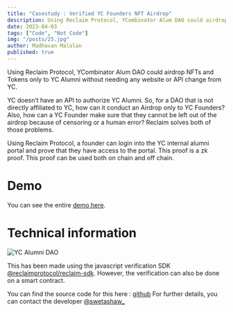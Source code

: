 ---
title: "Casestudy : Verified YC Founders NFT Airdrop"
description: Using Reclaim Protocol, YCombinator Alum DAO could airdrop NFTs and Tokens only to YC Alumni without needing any website or API change from YC.
date: 2023-04-03
tags: ["Code", "Not Code"]
img: "/posts/25.jpg"
author: Madhavan Malolan
published: true
---

Using Reclaim Protocol, YCombinator Alum DAO could airdrop NFTs and Tokens only to YC Alumni without needing any website or API change from YC.

YC doesn’t have an API to authorize YC Alumni. So, for a DAO that is not directly affiliated to YC, how can it conduct an Airdrop only to YC Founders? Also, how can a YC Founder make sure that they cannot be left out of the airdrop because of censoring or a human error? Reclaim solves both of those problems.

Using Reclaim Protocol, a founder can login into the YC internal alumni portal and prove that they have access to the portal. This proof is a zk proof. This proof can be used both on chain and off chain.

# Demo

You can see the entire [demo here](https://www.loom.com/share/5f497f8b0a5342d3b6e43dc35d2b41fd).

# Technical information

![YC Alumni DAO](https://blog.reclaimprotocol.org/images/seq-yc.png)

This has been made using the javascript verification SDK [@reclaimprotocol/reclaim-sdk](https://www.npmjs.com/package/@reclaimprotocol/reclaim-sdk). However, the verification can also be done on a smart contract.

You can find the source code for this here : [github](https://github.com/) For further details, you can contact the developer [@swetashaw\_](https://twitter.com/swetashaw_)

